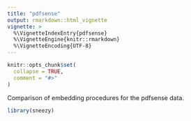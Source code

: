 ```yaml
---
title: "pdfsense"
output: rmarkdown::html_vignette
vignette: >
  %\VignetteIndexEntry{pdfsense}
  %\VignetteEngine{knitr::rmarkdown}
  %\VignetteEncoding{UTF-8}
---
```


```r
knitr::opts_chunk$set(
  collapse = TRUE,
  comment = "#>"
)
```


Comparison of embedding procedures for the pdfsense data.
```r
library(sneezy)
```

